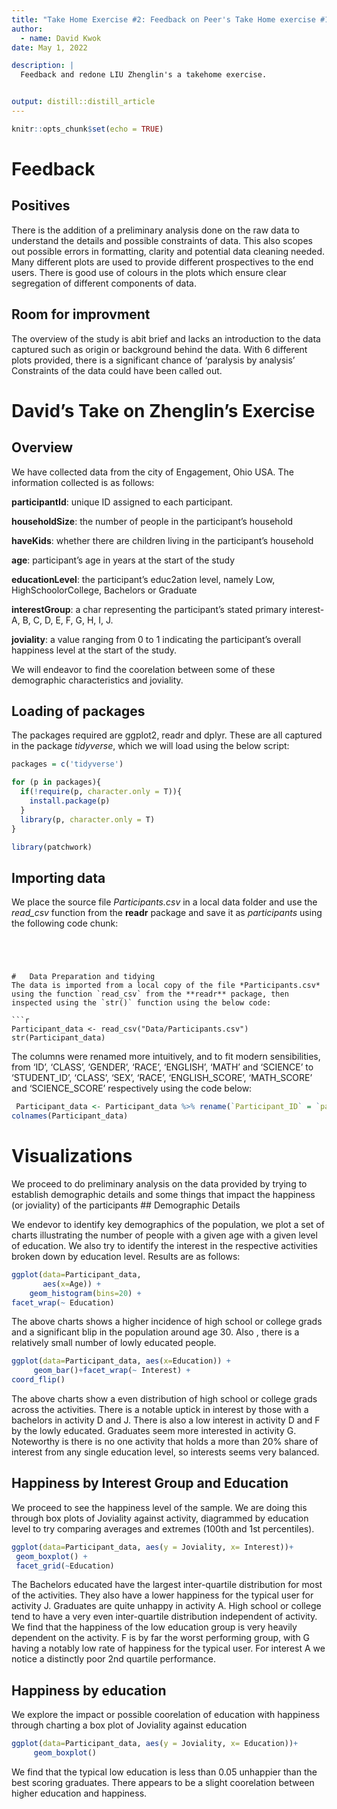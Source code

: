 ```yaml
---
title: "Take Home Exercise #2: Feedback on Peer's Take Home exercise #1"
author:
  - name: David Kwok
date: May 1, 2022

description: |
  Feedback and redone LIU Zhenglin's a takehome exercise. 


output: distill::distill_article
---
```


```r
knitr::opts_chunk$set(echo = TRUE)

```
#   Feedback
##  Positives   
 There is the addition of a preliminary analysis done on the raw data to understand the details and possible constraints of data. This also scopes out possible errors in formatting, clarity and potential data cleaning needed. 
 Many different plots are used to provide different prospectives to the end users. 
 There is good use of colours in the plots which ensure clear segregation of different components of data.

## Room for improvment
The overview of the study is abit brief and lacks an introduction to the data captured such as origin or background behind the data.
With 6 different plots provided, there is a significant chance of 'paralysis by analysis'
Constraints of the data could have been called out.

# David's Take on Zhenglin's Exercise
##  Overview
We have collected data from the city of Engagement, Ohio USA.
The information collected is as follows: 
  
  **participantId**: unique ID assigned to each participant.                 
  
  **householdSize**: the number of people in the participant’s household
  
  **haveKids**: whether there are children living in the participant’s household
  
  **age**: participant’s age in years at the start of the study
  
  **educationLevel**: the participant’s educ2ation level, namely Low, HighSchoolorCollege, Bachelors or Graduate
  
  **interestGroup**: a char representing the participant’s stated primary interest-A, B, C, D, E, F, G, H, I, J.
  
  **joviality**: a value ranging from 0 to 1 indicating the participant’s overall happiness level at the start of the study.
 
We will endeavor to find the coorelation between some of these demographic characteristics and joviality.

## Loading of packages
The packages required are ggplot2, readr and dplyr. These are all captured in the package *tidyverse*, which we will load using the below script:
```r
packages = c('tidyverse')

for (p in packages){
  if(!require(p, character.only = T)){
    install.package(p)
  }
  library(p, character.only = T)
}

library(patchwork)
```
## Importing data
We place the source file *Participants.csv* in a local data folder and use the *read_csv* function from the **readr** package and save it as *participants* using the following code chunk:
```




#   Data Preparation and tidying
The data is imported from a local copy of the file *Participants.csv* using the function `read_csv` from the **readr** package, then inspected using the `str()` function using the below code:

```r
Participant_data <- read_csv("Data/Participants.csv")
str(Participant_data)
```

The columns were renamed more intuitively, and to fit modern sensibilities, from ‘ID’, ‘CLASS’, ‘GENDER’, ‘RACE’, ‘ENGLISH’, ‘MATH’ and ‘SCIENCE’ to ‘STUDENT_ID’, ‘CLASS’, ‘SEX’, ‘RACE’, ‘ENGLISH_SCORE’, ‘MATH_SCORE’ and ‘SCIENCE_SCORE’ respectively using the code below:
 
```r
 Participant_data <- Participant_data %>% rename(`Participant_ID` = `participantId`,`Household_Size` = `householdSize`, `Kids` = `haveKids`,`Age`=`age`,`Education` =`educationLevel` , `Interest`= `interestGroup`, `Joviality`=`joviality`)
colnames(Participant_data)
```

#   Visualizations

We proceed to do preliminary analysis on the data provided by trying to establish demographic details and some things that impact the happiness (or joviality) of the participants
##    Demographic Details

We endevor to identify key demographics of the population, we plot a set of charts illustrating the number of people with a given age with a given level of education. We also try to identify the interest in the respective activities broken down by education level. Results are as follows:

```r
ggplot(data=Participant_data, 
       aes(x=Age)) +
    geom_histogram(bins=20) +
facet_wrap(~ Education)

```
The above charts shows a higher incidence of high school or college grads and a significant blip in the population around age 30. Also , there is a relatively small number of lowly educated people.

```r
ggplot(data=Participant_data, aes(x=Education)) + 
     geom_bar()+facet_wrap(~ Interest) +
coord_flip()
```
The above charts show a even distribution of high school or college grads across the activities. There is a notable uptick in interest by those with a bachelors in activity D and J. There is also a low interest in activity D and F by the lowly educated. Graduates seem more interested in activity G. 
Noteworthy is there is no one activity that holds a more than 20% share of interest from any single education level, so interests seems very balanced.

##    Happiness by Interest Group and Education
We proceed to see the happiness level of the sample. We are doing this through box plots of Joviality against activity, diagrammed by education level to try comparing averages and extremes (100th and 1st percentiles).

```r
ggplot(data=Participant_data, aes(y = Joviality, x= Interest))+ 
 geom_boxplot() +
 facet_grid(~Education)
```
The Bachelors educated have the largest inter-quartile distribution for most of the activities. They also have a lower happiness for the typical user for activity J.
Graduates are quite unhappy in activity A.
High school or college tend to have a very even inter-quartile distribution independent of activity.
We find that the happiness of the low education group is very heavily dependent on the activity. F is by far the worst performing group, with G having a notably low rate of happiness for the typical user. For interest A we notice a distinctly poor 2nd quartile performance.

##    Happiness by education

We explore the impact or possible coorelation of education with happiness through charting a box plot of Joviality against education

```r
ggplot(data=Participant_data, aes(y = Joviality, x= Education))+
     geom_boxplot()
```
We find that the typical low education is less than 0.05 unhappier than the best scoring graduates. There appears to be a slight coorelation between higher education and happiness.

